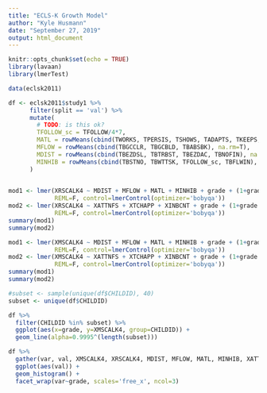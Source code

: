 ```yaml
---
title: "ECLS-K Growth Model"
author: "Kyle Husmann"
date: "September 27, 2019"
output: html_document
---
```


```r
knitr::opts_chunk$set(echo = TRUE)
library(lavaan)
library(lmerTest)

data(eclsk2011)

df <- eclsk2011$study1 %>%
      filter(split == 'val') %>%
      mutate(
        # TODO: is this ok?
        TFOLLOW_sc = TFOLLOW/4*7,
        MATL = rowMeans(cbind(TWORKS, TPERSIS, TSHOWS, TADAPTS, TKEEPS, TATTEN), na.rm=T),
        MFLOW = rowMeans(cbind(TBGCCLR, TBGCBLD, TBABSBK), na.rm=T),
        MDIST = rowMeans(cbind(TBEZDSL, TBTRBST, TBEZDAC, TBNOFIN), na.rm=T),
        MINHIB = rowMeans(cbind(TBSTNO, TBWTTSK, TFOLLOW_sc, TBFLWIN), na.rm=T)
      ) 
      

```

```r
mod1 <- lmer(XRSCALK4 ~ MDIST + MFLOW + MATL + MINHIB + grade + (1+grade|CHILDID), df,
             REML=F, control=lmerControl(optimizer='bobyqa'))
mod2 <- lmer(XRSCALK4 ~ XATTNFS + XTCHAPP + XINBCNT + grade + (1+grade|CHILDID), df,
             REML=F, control=lmerControl(optimizer='bobyqa'))
summary(mod1)
summary(mod2)
```

```r
mod1 <- lmer(XMSCALK4 ~ MDIST + MFLOW + MATL + MINHIB + grade + (1+grade|CHILDID), df,
             REML=F, control=lmerControl(optimizer='bobyqa'))
mod2 <- lmer(XMSCALK4 ~ XATTNFS + XTCHAPP + XINBCNT + grade + (1+grade|CHILDID), df,
             REML=F, control=lmerControl(optimizer='bobyqa'))
summary(mod1)
summary(mod2)
```


```r
#subset <- sample(unique(df$CHILDID), 40)
subset <- unique(df$CHILDID)

df %>%
  filter(CHILDID %in% subset) %>%
  ggplot(aes(x=grade, y=XMSCALK4, group=CHILDID)) +
  geom_line(alpha=0.9995^(length(subset)))

```

```r
df %>%
  gather(var, val, XMSCALK4, XRSCALK4, MDIST, MFLOW, MATL, MINHIB, XATTNFS, XTCHAPP, XINBCNT) %>%
  ggplot(aes(val)) +
  geom_histogram() +
  facet_wrap(var~grade, scales='free_x', ncol=3)

```
